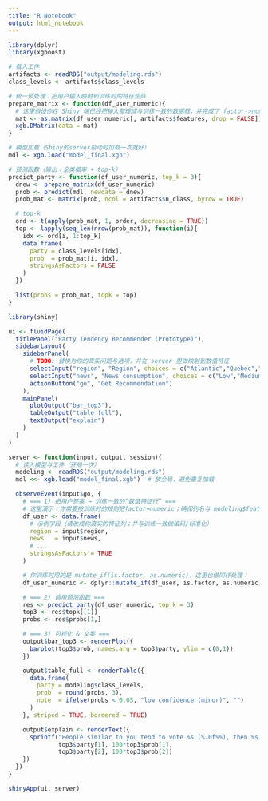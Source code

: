 ```yaml
---
title: "R Notebook"
output: html_notebook
---
```


```r
library(dplyr)
library(xgboost)

# 载入工件
artifacts <- readRDS("output/modeling.rds")
class_levels <- artifacts$class_levels
```

```r
# 统一预处理：把用户输入映射到训练时的特征矩阵
prepare_matrix <- function(df_user_numeric){
  # 这里假设你在 Shiny 端已经把输入整理成与训练一致的数据框，并完成了 factor->numeric 的处理
  mat <- as.matrix(df_user_numeric[, artifacts$features, drop = FALSE])
  xgb.DMatrix(data = mat)
}

# 模型加载（Shiny的server启动时加载一次就好）
mdl <- xgb.load("model_final.xgb")

# 预测函数（输出：全类概率 + top-k）
predict_party <- function(df_user_numeric, top_k = 3){
  dnew <- prepare_matrix(df_user_numeric)
  prob <- predict(mdl, newdata = dnew)
  prob_mat <- matrix(prob, ncol = artifacts$n_class, byrow = TRUE)

  # top-k
  ord <- t(apply(prob_mat, 1, order, decreasing = TRUE))
  top <- lapply(seq_len(nrow(prob_mat)), function(i){
    idx <- ord[i, 1:top_k]
    data.frame(
      party = class_levels[idx],
      prob  = prob_mat[i, idx],
      stringsAsFactors = FALSE
    )
  })

  list(probs = prob_mat, topk = top)
}
```

```r
library(shiny)

ui <- fluidPage(
  titlePanel("Party Tendency Recommender (Prototype)"),
  sidebarLayout(
    sidebarPanel(
      # TODO: 替换为你的真实问题与选项，并在 server 里做映射到数值特征
      selectInput("region", "Region", choices = c("Atlantic","Quebec","Ontario","Prairies","BC")),
      selectInput("news", "News consumption", choices = c("Low","Medium","High")),
      actionButton("go", "Get Recommendation")
    ),
    mainPanel(
      plotOutput("bar_top3"),
      tableOutput("table_full"),
      textOutput("explain")
    )
  )
)

server <- function(input, output, session){
  # 读入模型与工件（开局一次）
  modeling <- readRDS("output/modeling.rds")
  mdl <<- xgb.load("model_final.xgb")  # 放全局，避免重复加载

  observeEvent(input$go, {
    # === 1) 把用户答案 → 训练一致的“数值特征行” ===
    # 这里演示：你需要按训练时的规则把factor→numeric；确保列名与 modeling$features 一致
    df_user <- data.frame(
      # 示例字段（请改成你真实的特征列；并与训练一致做编码/标准化）
      region = input$region,
      news   = input$news,
      # ...
      stringsAsFactors = TRUE
    )

    # 你训练时用的是 mutate_if(is.factor, as.numeric)，这里也做同样处理：
    df_user_numeric <- dplyr::mutate_if(df_user, is.factor, as.numeric)

    # === 2) 调用预测函数 ===
    res <- predict_party(df_user_numeric, top_k = 3)
    top3 <- res$topk[[1]]
    probs <- res$probs[1,]

    # === 3) 可视化 & 文案 ===
    output$bar_top3 <- renderPlot({
      barplot(top3$prob, names.arg = top3$party, ylim = c(0,1))
    })

    output$table_full <- renderTable({
      data.frame(
        party = modeling$class_levels,
        prob  = round(probs, 3),
        note  = ifelse(probs < 0.05, "low confidence (minor)", "")
      )
    }, striped = TRUE, bordered = TRUE)

    output$explain <- renderText({
      sprintf("People similar to you tend to vote %s (%.0f%%), then %s (%.0f%%).",
              top3$party[1], 100*top3$prob[1],
              top3$party[2], 100*top3$prob[2])
    })
  })
}

shinyApp(ui, server)

```

